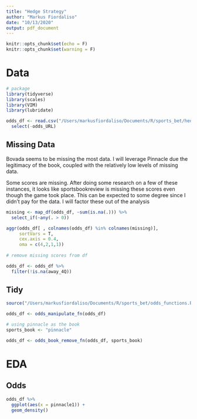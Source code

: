 ```yaml
---
title: "Hedge Strategy"
author: "Markus Fiordaliso"
date: "10/13/2020"
output: pdf_document
---
```


```r
knitr::opts_chunk$set(echo = F)
knitr::opts_chunk$set(warning = F)
```


# Data

```r
# package
library(tidyverse)
library(scales)
library(VIM)
library(lubridate)
```


```r
odds_df <- read.csv("/Users/markusfiordaliso/Documents/R/sports_bet/hedge/hedge_data/nfl_20100701_20201012_ml.csv") %>% 
  select(-odds_URL)

```

## Missing Data


Bovada seems to be missing the most data. I will leverage Pinnacle due the legitimacy of the book, coupled with the relatively low levels of missing data.

Some scores are missing. After doing some research on a few of these instances, it looks like sportsbookreview is missing these scores even though the game took place. This can be expected to some degree since I didn't pay for the data. I will factor these out of the analysis
```r


missing <- map_df(odds_df, ~sum(is.na(.))) %>% 
  select_if(~any(. > 0))

aggr(odds_df[ , colnames(odds_df) %in% colnames(missing)],
     sortVars = T,
     cex.axis = 0.4,
     oma = c(4,2,1,1))
                           
# remove missing scores from df

odds_df <- odds_df %>% 
  filter(!is.na(away_4Q))
```


## Tidy

```r
source("/Users/markusfiordaliso/Documents/R/sports_bet/odds_functions.R")

odds_df <- odds_manipulate_fn(odds_df)

# using pinnacle as the book
sports_book <- "pinnacle"

odds_df <- odds_book_remove_fn(odds_df, sports_book)
```


# EDA


## Odds


```r
odds_df %>% 
  ggplot(aes(x = pinnacle1)) +
  geom_density()

```

